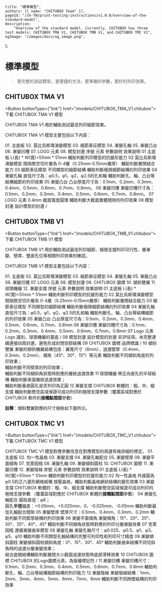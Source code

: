 
	title: "標準模型",
	authors: [{ name: "CHITUBOX Team" }],
	pageId: "/zh-TW/print-testing-instructions/v1.0.0/overview-of-the-standard-model",
	description:
		"Overview of the standard model. Currently, CHITUBOX has three test models: CHITUBOX TMA V1, CHITUBOX TMB V1, and CHITUBOX TMC V1",
	ogImage: "/images/docs/og_image.png",
};

# 標準模型

> 更完整的測試模型，更便捷的方法，更準確的參數，更好的列印效果。

## CHITUBOX TMA V1

<ImageContainer src="/images/docs/en-US/chitubox-printing-test/1.x.x/test-preparation/CHITUBOX_Basic_TMA_V1.png" />

<Button buttonType={"link"} href="/models/CHITUBOX_TMA_V1.chitubox">
	<DocumentDownload size={32} />
	下載 CHITUBOX TMA V1 模型
</Button>

<Admonition type="tip" title="提示">
	CHITUBOX TMA V1 用於輔助測試最佳列印細節效果。
</Admonition>

CHITUBOX TMA V1 模型主要包括以下内容：

<ResponsiveTable>
	<tbody>
		<tr>
			<td rowSpan="8">
				<ImageContainer src="/images/docs/en-US/chitubox-printing-test/1.x.x/test-preparation/tma-v1_002.png" />
			</td>
			<td>01. 主底板</td>
		</tr>
		<tr>
			<td>02. 莫比烏斯環演變模型</td>
		</tr>
		<tr>
			<td>03. 細節表征模型</td>
		</tr>
		<tr>
			<td>04. 漸變孔軸</td>
		</tr>
		<tr>
			<td>05. 漸變凸台</td>
		</tr>
		<tr>
			<td>06. 漸變凹槽</td>
		</tr>
		<tr>
			<td>07. LOGO 元素</td>
		</tr>
		<tr>
			<td>08. 模型封邊</td>
		</tr>
	</tbody>
</ResponsiveTable>

<ResponsiveTable>
	<thead>
		<tr>
			<th>序號</th>
			<th>元素</th>
			<th>參數說明</th>
			<th>效果說明</th>
		</tr>
	</thead>
	<tbody>
		<tr>
			<td>01</td>
			<td>主底板</td>
			<td>L(長) * W(寬)=51mm * 51mm</td>
			<td>
				輔助判斷列印模型的抗變形能力
			</td>
		</tr>
		<tr>
			<td>02</td>
			<td>莫比烏斯環演變模型</td>
			<td>
				間隔懸空切片層為 0-4層（0.25mm-0.15mm層厚）
			</td>
			<td>輔助判斷層閒結合能力</td>
		</tr>
		<tr>
			<td>03</td>
			<td>細節表征模型</td>
			<td>不同類型的細節結構</td>
			<td>
				輔助判斷極限細節結構的列印效果
			</td>
		</tr>
		<tr>
			<td>04</td>
			<td>漸變孔軸</td>
			<td>直徑尺寸為：φ0.5，φ1，φ2，φ2.5的孔和軸</td>
			<td rowSpan="3">
				輔助判斷孔、軸、凸台等結構細節的列印效果
			</td>
		</tr>
		<tr>
			<td>05</td>
			<td>漸變凸台</td>
			<td>
				凸台厚度尺寸為：0.1mm、0.2mm、0.3mm、0.4mm、0.5mm、0.6mm、0.7mm、0.8mm。
			</td>
		</tr>
		<tr>
			<td>06</td>
			<td>漸變凹槽</td>
			<td>
				漸變凹槽尺寸為：0.1mm、0.2mm、0.3mm、0.4mm、0.5mm、0.6mm、0.7mm、0.8mm。
			</td>
		</tr>
		<tr>
			<td>07</td>
			<td>LOGO 元素</td>
			<td>0.4mm 截面寬度圓環</td>
			<td>
				輔助判斷大截面實體間隙的列印效果
			</td>
		</tr>
		<tr>
			<td>08</td>
			<td>模型封邊</td>
			<td>設計模型的封邊</td>
			<td>/</td>
		</tr>
	</tbody>
</ResponsiveTable>

## CHITUBOX TMB V1

<ImageContainer src="/images/docs/en-US/chitubox-printing-test/1.x.x/test-preparation/CHITUBOX Base_TMB_V1.png" />

<Button buttonType={"link"} href="/models/CHITUBOX_TMB_V1.chitubox">
	<DocumentDownload size={32} />
	下載 CHITUBOX TMB V1 模型
</Button>

<Admonition type="tip" title="提示">
	CHITUBOX TMB V1 用於輔助測試最佳列印細節、極限支撐列印可行性、層漸變、壁厚、豎直孔位等相關列印效果的確認。
</Admonition>

CHITUBOX TMB V1 模型主要包括以下内容：

<ResponsiveTable>
	<tbody>
		<tr>
			<td rowSpan="12">
				<ImageContainer src="/images/docs/en-US/chitubox-printing-test/1.x.x/test-preparation/tma-v2_002.png" />
			</td>
			<td>01. 主底板</td>
		</tr>
		<tr>
			<td>02. 莫比烏斯環演變模型</td>
		</tr>
		<tr>
			<td>03. 細節表征模型</td>
		</tr>
		<tr>
			<td>04. 漸變孔軸</td>
		</tr>
		<tr>
			<td>05. 漸變凸台</td>
		</tr>
		<tr>
			<td>06. 漸變凹槽</td>
		</tr>
		<tr>
			<td>07. LOGO 元素</td>
		</tr>
		<tr>
			<td>08. 模型封邊</td>
		</tr>
		<tr>
			<td>09. CHITUBOX 圖標</td>
		</tr>
		<tr>
			<td>10. 傾斜雙翼</td>
		</tr>
		<tr>
			<td>11. 球頭機艙</td>
		</tr>
		<tr>
			<td>12. 漸變支撐</td>
		</tr>
	</tbody>
</ResponsiveTable>

<ResponsiveTable>
	<thead>
		<tr>
			<th>序號</th>
			<th>元素</th>
			<th>參數說明</th>
			<th>效果說明</th>
		</tr>
	</thead>
	<tbody>
		<tr>
			<td>01</td>
			<td>主底板</td>
			<td>L(長) * W(寬)=51mm * 51mm</td>
			<td>
				輔助判斷列印模型的抗變形能力
			</td>
		</tr>
		<tr>
			<td>02</td>
			<td>莫比烏斯環演變模型</td>
			<td>
				間隔懸空切片層為 0-4層（0.25mm-0.15mm層厚）
			</td>
			<td>輔助判斷層閒結合能力</td>
		</tr>
		<tr>
			<td>03</td>
			<td>細節表征模型</td>
			<td>不同類型的細節結構</td>
			<td>
				輔助判斷極限細節結構的列印效果
			</td>
		</tr>
		<tr>
			<td>04</td>
			<td>漸變孔軸</td>
			<td>直徑尺寸為：φ0.5，φ1，φ2，φ2.5的孔和軸</td>
			<td rowSpan="3">
				輔助判斷孔、軸、凸台等結構細節的列印效果
			</td>
		</tr>
		<tr>
			<td>05</td>
			<td>漸變凸台</td>
			<td>
				凸台厚度尺寸為：0.1mm、0.2mm、0.3mm、0.4mm、0.5mm、0.6mm、0.7mm、0.8mm
			</td>
		</tr>
		<tr>
			<td>06</td>
			<td>漸變凹槽</td>
			<td>
				漸變凹槽尺寸為：0.1mm、0.2mm、0.3mm、0.4mm、0.5mm、0.6mm、0.7mm、0.8mm
			</td>
		</tr>
		<tr>
			<td>07</td>
			<td>Logo 元素</td>
			<td>Logo 識別，球頭機艙的基底</td>
			<td>/</td>
		</tr>
		<tr>
			<td>08</td>
			<td>模型封邊</td>
			<td>設計模型的封邊</td>
			<td>
				非評估項，未完整連續連接四周封邊，避免形成封閉空腔結構
			</td>
		</tr>
		<tr>
			<td>09</td>
			<td>CHITUBOX 圖標</td>
			<td>品牌標識</td>
			<td>/</td>
		</tr>
		<tr>
			<td>10</td>
			<td>傾斜雙翼</td>
			<td>
				漸變的傾斜機翼結構包括：翼寬尺寸（6mm）、過渡壁厚（0.4mm、0.3mm、0.2mm）、傾角（45°、30°、15°）等元素
			</td>
			<td>
				輔助判斷不同傾斜角度的列印效果；<br />
				輔助判斷不同壁厚的列印效果；<br />
				輔助判斷不同傾斜角狀態時對應的層紋過渡效果
			</td>
		</tr>
		<tr>
			<td>11</td>
			<td>球頭機艙</td>
			<td>帶正向直孔的半球結構</td>
			<td>
				輔助判斷表面層紋過渡效果；<br />
				輔助判斷垂直圓孔是否列印為正圓
			</td>
		</tr>
		<tr>
			<td>12</td>
			<td>漸變支撐</td>
			<td>CHITUBOX 軟體的：粗、中、細支撐</td>
			<td>
				輔助判斷懸空區域保證可成功列印的極限支撐參數（覆蓋區域對應於 CHITUBOX 軟件的<b>接觸點間距</b>參數）
			</td>
		</tr>
	</tbody>
</ResponsiveTable>

**註釋**：傾斜雙翼對應的尺寸規格如下圖所示。

<ImageContainer src="/images/docs/en-US/chitubox-printing-test/1.x.x/test-preparation/tma-v2_003.png" />

## CHITUBOX TMC V1

<ImageContainer src="/images/docs/en-US/chitubox-printing-test/1.x.x/test-preparation/CHITUBOX Seize_TMC_V1.png" />

<Button buttonType={"link"} href="/models/CHITUBOX_TMC_V1.chitubox">
	<DocumentDownload size={32} />
	下載 CHITUBOX TMC V1 模型
</Button>

<Admonition type="tip" title="提示">
	CHITUBOX TMC V1 模型對應參數信息在對應模型的周邊有做詳細的標定。
</Admonition>

<ResponsiveTable>
	<tbody>
		<tr>
			<td rowSpan={12}>
				<ImageContainer src="/images/docs/en-US/chitubox-printing-test/1.x.x/test-preparation/tma-v3_002.png" />
			</td>
			<td>01. 主底板</td>
		</tr>
		<tr>
			<td>02. 均一性晶格</td>
		</tr>
		<tr>
			<td>03. 漸變支撐</td>
		</tr>
		<tr>
			<td>04. 漸變孔軸配合</td>
		</tr>
		<tr>
			<td>05. 漸變壁厚</td>
		</tr>
		<tr>
			<td>06. 漸變平面傾角</td>
		</tr>
		<tr>
			<td>07. 克萊因瓶</td>
		</tr>
		<tr>
			<td>08. 漸變孔軸</td>
		</tr>
		<tr>
			<td>09. 漸變傾斜圓柱</td>
		</tr>
		<tr>
			<td>10. CHITUBOX 圖標</td>
		</tr>
		<tr>
			<td>11. 漸變凹槽</td>
		</tr>
		<tr>
			<td>12. 漸變階梯</td>
		</tr>
	</tbody>
</ResponsiveTable>

<ResponsiveTable>
	<thead>
		<tr>
			<th>序號</th>
			<th>元素</th>
			<th>參數說明</th>
			<th>效果說明</th>
		</tr>
	</thead>
	<tbody>
		<tr>
			<td>01</td>
			<td>主底板</td>
			<td>L(長) * W(寬)=51mm * 51mm</td>
			<td>
				輔助判斷列印模型的抗變形能力
			</td>
		</tr>
		<tr>
			<td>02</td>
			<td>均一性晶格</td>
			<td>外接圓為φ0.5的正六邊形網格結構</td>
			<td>
				按壓晶格，輔助判斷晶格網狀結構的變形效果
			</td>
		</tr>
		<tr>
			<td>03</td>
			<td>漸變支撐</td>
			<td>CHITUBOX 軟體的：粗、中、細支撐</td>
			<td>
				輔助判斷懸空區域保證可成功列印的極限支撐參數
				（覆蓋區域對應於 CHITUBOX 軟體的<b>接觸點間距</b>參數）
			</td>
		</tr>
		<tr>
			<td>04</td>
			<td>漸變孔軸配合</td>
			<td>
				圓柱直徑：φ6；<br />
				圓孔<b>半徑</b>偏差：+0.05mm、+0.025mm、0、-0.025mm、-0.05mm
			</td>
			<td>輔助判斷最佳孔軸配合間隙</td>
		</tr>
		<tr>
			<td>05</td>
			<td>漸變壁厚</td>
			<td>壁厚尺寸：0.5mm、0.4mm、0.3mm、0.2mm</td>
			<td>
				輔助判斷不同壁厚結構的列印效果
			</td>
		</tr>
		<tr>
			<td>06</td>
			<td>漸變平面傾角</td>
			<td>
				漸變傾角：15°、20°、25°、30°、35°、40°、45°
			</td>
			<td rowSpan="2">
				輔助判斷不同傾角狀態時對應的列印分層漸變效果
			</td>
		</tr>
		<tr>
			<td>07</td>
			<td>克萊因瓶</td>
			<td>連續漸變曲率模型</td>
		</tr>
		<tr>
			<td>08</td>
			<td>漸變孔軸</td>
			<td>
				漸變孔軸尺寸：φ0.025、φ0.5、φ1、φ3、φ5、φ10
			</td>
			<td>
				輔助判斷不同類型孔軸結構的完整可列印性和列印尺寸精度
			</td>
		</tr>
		<tr>
			<td>09</td>
			<td>漸變傾斜圓柱</td>
			<td>
				漸變傾斜圓柱傾斜角度：0°、15°、30°、45°
			</td>
			<td>
				輔助判斷曲率結構不同切斜角時的過渡分層漸變效果；<br />
				結合底閥結構輔助判斷層間大小截面過渡狀態時底部滑移效果
			</td>
		</tr>
		<tr>
			<td>10</td>
			<td>CHITUBOX 圖標</td>
			<td>
				CHITUBOX 的Logo圖標元素，為版權標記符
			</td>
			<td>/</td>
		</tr>
		<tr>
			<td>11</td>
			<td>漸變凹槽</td>
			<td>
				漸變凹槽尺寸：0.1mm、0.2mm、0.3mm、0.4mm、0.5mm、0.6mm、0.7mm、0.8mm
			</td>
			<td>
				輔助判斷孔、軸、凸台等結構細節結構的列印能力
			</td>
		</tr>
		<tr>
			<td>12</td>
			<td>漸變階梯</td>
			<td>
				漸變階梯結構：1mm、2mm、3mm、4mm、5mm、6mm、7mm、8mm
			</td>
			<td>
				輔助判斷不同跨壁結構的列印效果
			</td>
		</tr>
	</tbody>
</ResponsiveTable>
